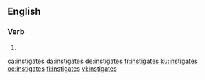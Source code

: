==English==

===Verb===
{{head|en|verb form}}

# {{en-third-person singular of|instigate}}

[[ca:instigates]]
[[da:instigates]]
[[de:instigates]]
[[fr:instigates]]
[[ku:instigates]]
[[oc:instigates]]
[[fi:instigates]]
[[vi:instigates]]